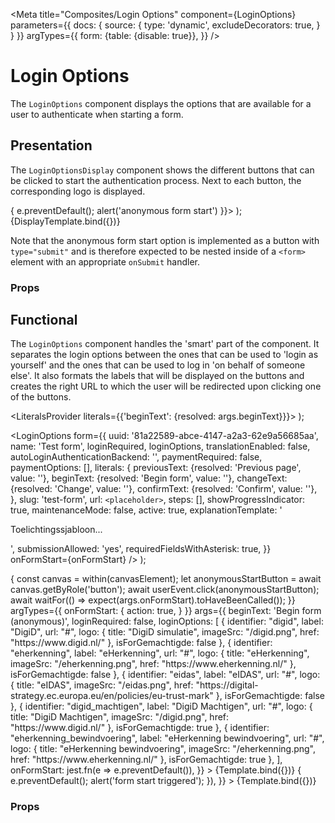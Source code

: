 


<Meta
  title="Composites/Login Options"
  component={LoginOptions}
  parameters={{
    docs: {
      source: {
        type: 'dynamic',
        excludeDecorators: true,
      }
    }
  }}
  argTypes={{
    form: {table: {disable: true}},
  }}
/>

# Login Options

The `LoginOptions` component displays the options that are available for a user to authenticate when starting a form.

## Presentation

The `LoginOptionsDisplay` component shows the different buttons that can be clicked to start the authentication process.
Next to each button, the corresponding logo is displayed.

  <form onSubmit={e => {
      e.preventDefault();
      alert('anonymous form start')
    }}>
    <LoginOptionsDisplay
      loginAsYourselfOptions={loginAsYourselfOptions}
      loginAsGemachtigdeOptions={loginAsGemachtigdeOptions}
    />
  </form>
);

<Canvas>
  <Story
    name="Display"
    argTypes={{
      onFormStart: {table: {disable: true}}
    }}
    args={{
      loginAsYourselfOptions: [
        {
          identifier: "digid",
          label: "DigiD",
          logo: {
              href: "https://www.digid.nl/",
              title: "DigiD",
              imageSrc: "/digid.png"
          },
          url: "#",
        },
        {
          identifier: "eHerkenning",
          label: "eHerkenning",
          logo: {
              href: "https://www.eherkenning.nl/",
              title: "eHerkenning",
              imageSrc: "/eherkenning.png"
          },
          url: "#",
        },
        {
          identifier: "eidas",
          label: "eIDAS",
          logo: {
              href: "https://www.eherkenning.nl/",
              title: "eIDAS",
              imageSrc: "/eidas.png"
          },
          url: "#",
        },
        {
          identifier: "anonymous",
          label: "Begin form",
        }
      ],
      loginAsGemachtigdeOptions: [{
	      identifier: "digid_machtigen",
	      label: "DigiD Machtigen",
        logo: {
            href: "https://www.digid.nl/",
            title: "DigiD Machtigen",
            imageSrc: "/digid.png"
        },
        url: "#",
      }]
    }}
  >
    {DisplayTemplate.bind({})}
  </Story>
</Canvas>

Note that the anonymous form start option is implemented as a button with `type="submit"` and is therefore
expected to be nested inside of a `<form>` element with an appropriate `onSubmit` handler.

### Props

<ArgsTable of={LoginOptionsDisplay} />

## Functional

The `LoginOptions` component handles the 'smart' part of the component. It separates the login options between
the ones that can be used to 'login as yourself' and the ones that can be used to log in 'on behalf of someone else'.
It also formats the labels that will be displayed on the buttons and creates the right URL to which the user will be
redirected upon clicking one of the buttons.

  <LiteralsProvider literals={{'beginText': {resolved: args.beginText}}}>
    <Story />
  </LiteralsProvider>
);

  <LoginOptions
    form={{
      uuid: '81a22589-abce-4147-a2a3-62e9a56685aa',
      name: 'Test form',
      loginRequired,
      loginOptions,
      translationEnabled: false,
      autoLoginAuthenticationBackend: '',
      paymentRequired: false,
      paymentOptions: [],
      literals: {
        previousText: {resolved: 'Previous page', value: ''},
        beginText: {resolved: 'Begin form', value: ''},
        changeText: {resolved: 'Change', value: ''},
        confirmText: {resolved: 'Confirm', value: ''},
      },
      slug: 'test-form',
      url: `<placeholder>`,
      steps: [],
      showProgressIndicator: true,
      maintenanceMode: false,
      active: true,
      explanationTemplate: '<p>Toelichtingssjabloon...</p>',
      submissionAllowed: 'yes',
      requiredFieldsWithAsterisk: true,
    }}
    onFormStart={onFormStart}
  />
);

<Canvas>
  <Story
    name="Functional"
    decorators={[LiteralDecorator]}
    play={async ({args, canvasElement}) => {
      const canvas = within(canvasElement);
      let anonymousStartButton = await canvas.getByRole('button');
      await userEvent.click(anonymousStartButton);
      await waitFor(() => expect(args.onFormStart).toHaveBeenCalled());
    }}
    argTypes={{
      onFormStart: {
        action: true,
      }
    }}
    args={{
      beginText: 'Begin form (anonymous)',
      loginRequired: false,
      loginOptions: [
        {
          identifier: "digid",
          label: "DigiD",
          url: "#",
          logo: {
            title: "DigiD simulatie",
            imageSrc: "/digid.png",
            href: "https://www.digid.nl/"
          },
          isForGemachtigde: false
        },
        {
          identifier: "eherkenning",
          label: "eHerkenning",
          url: "#",
          logo: {
            title: "eHerkenning",
            imageSrc: "/eherkenning.png",
            href: "https://www.eherkenning.nl/"
          },
          isForGemachtigde: false
        },
        {
          identifier: "eidas",
          label: "eIDAS",
          url: "#",
          logo: {
            title: "eIDAS",
            imageSrc: "/eidas.png",
            href: "https://digital-strategy.ec.europa.eu/en/policies/eu-trust-mark"
          },
          isForGemachtigde: false
        },
        {
          identifier: "digid_machtigen",
          label: "DigiD Machtigen",
          url: "#",
          logo: {
            title: "DigiD Machtigen",
            imageSrc: "/digid.png",
            href: "https://www.digid.nl/"
          },
          isForGemachtigde: true
        },
        {
          identifier: "eherkenning_bewindvoering",
          label: "eHerkenning bewindvoering",
          url: "#",
          logo: {
            title: "eHerkenning bewindvoering",
            imageSrc: "/eherkenning.png",
            href: "https://www.eherkenning.nl/"
          },
          isForGemachtigde: true
        },
      ],
      onFormStart: jest.fn(e => e.preventDefault()),
    }}
  >
    {Template.bind({})}
  </Story>
</Canvas>

<Canvas>
  <Story
    name="No \'machtigen\' options"
    decorators={[LiteralDecorator]}
    argTypes={{
      onFormStart: {
        action: true,
      }
    }}
    args={{
      beginText: '(anonymous)',
      loginRequired: true,
      loginOptions: [
        {
          identifier: "digid",
          label: "DigiD",
          url: "#",
          logo: {
            title: "DigiD simulatie",
            imageSrc: "/digid.png",
            href: "https://www.digid.nl/"
          },
          isForGemachtigde: false
        },
      ],
      onFormStart: jest.fn(e => {
        e.preventDefault();
        alert('form start triggered');
      }),
    }}
  >
    {Template.bind({})}
  </Story>
</Canvas>

### Props

<ArgsTable of={LoginOptions} />
